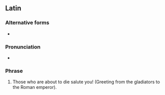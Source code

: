 ==Latin==
{{wikipedia}}

===Alternative forms===
* {{l|la|moritūrī tē salūtāmus||We who are about to die salute you!}}

===Pronunciation===
* {{la-IPA|moritūrī tē salūtant}}

===Phrase===
{{head|la|phrase|head=[[moriturus|moritūrī]] [[tu|tē]] [[saluto|salūtant]]}}

# Those who are about to die salute you! (Greeting from the gladiators to the Roman emperor).
